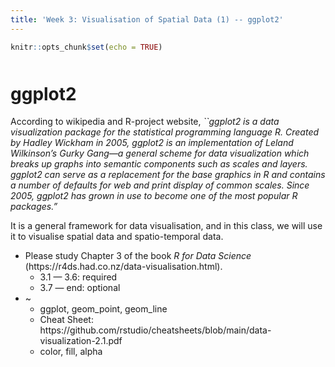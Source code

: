 ```yaml
---
title: 'Week 3: Visualisation of Spatial Data (1) -- ggplot2'
---
```


<div style="margin-bottom:50px;">
```r
knitr::opts_chunk$set(echo = TRUE)
```

</div>


# ggplot2
According to wikipedia and R-project website, 
*``ggplot2 is a data visualization package for the statistical programming language R. Created by Hadley Wickham in 2005, ggplot2 is an implementation of Leland Wilkinson's Gurky Gang—a general scheme for data visualization which breaks up graphs into semantic components such as scales and layers. ggplot2 can serve as a replacement for the base graphics in R and contains a number of defaults for web and print display of common scales. Since 2005, ggplot2 has grown in use to become one of the most popular R packages."*

It is a general framework for data visualisation, and in this class, we will use it to visualise spatial data and spatio-temporal data. 

* Please study Chapter 3 of the book *R for Data Science* (https://r4ds.had.co.nz/data-visualisation.html). 
  + 3.1 --- 3.6: required
  + 3.7 --- end: optional


* ~
  + ggplot, geom_point, geom_line
  + Cheat Sheet: https://github.com/rstudio/cheatsheets/blob/main/data-visualization-2.1.pdf
  + color, fill, alpha
